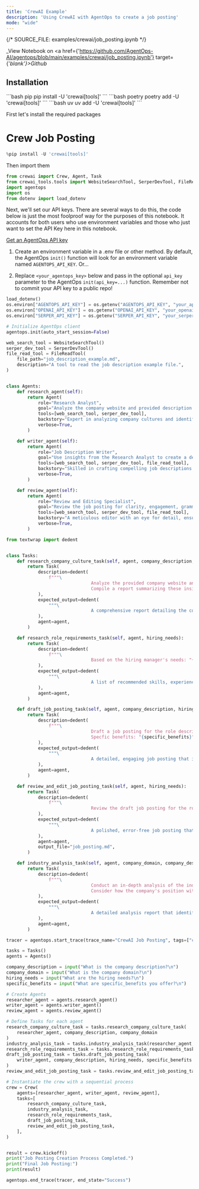 ```yaml
---
title: 'CrewAI Example'
description: 'Using CrewAI with AgentOps to create a job posting'
mode: "wide"
---
```

{/*  SOURCE_FILE: examples/crewai/job_posting.ipynb  */}

_View Notebook on <a href={'https://github.com/AgentOps-AI/agentops/blob/main/examples/crewai/job_posting.ipynb'} target={'_blank'}>Github</a>_

## Installation
<CodeGroup>
  ```bash pip
  pip install -U 'crewai[tools]'
  ```
  ```bash poetry
  poetry add -U 'crewai[tools]'
  ```
  ```bash uv
  uv add -U 'crewai[tools]'
  ```
</CodeGroup>

First let's install the required packages

# Crew Job Posting


```python
%pip install -U 'crewai[tools]'
```

Then import them


```python
from crewai import Crew, Agent, Task
from crewai_tools.tools import WebsiteSearchTool, SerperDevTool, FileReadTool
import agentops
import os
from dotenv import load_dotenv
```

Next, we'll set our API keys. There are several ways to do this, the code below is just the most foolproof way for the purposes of this notebook. It accounts for both users who use environment variables and those who just want to set the API Key here in this notebook.

[Get an AgentOps API key](https://agentops.ai/settings/projects)

1. Create an environment variable in a .env file or other method. By default, the AgentOps `init()` function will look for an environment variable named `AGENTOPS_API_KEY`. Or...

2. Replace `<your_agentops_key>` below and pass in the optional `api_key` parameter to the AgentOps `init(api_key=...)` function. Remember not to commit your API key to a public repo!


```python
load_dotenv()
os.environ["AGENTOPS_API_KEY"] = os.getenv("AGENTOPS_API_KEY", "your_api_key_here")
os.environ["OPENAI_API_KEY"] = os.getenv("OPENAI_API_KEY", "your_openai_api_key_here")
os.environ["SERPER_API_KEY"] = os.getenv("SERPER_API_KEY", "your_serper_api_key_here")
```


```python
# Initialize AgentOps client
agentops.init(auto_start_session=False)
```


```python
web_search_tool = WebsiteSearchTool()
serper_dev_tool = SerperDevTool()
file_read_tool = FileReadTool(
    file_path="job_description_example.md",
    description="A tool to read the job description example file.",
)


class Agents:
    def research_agent(self):
        return Agent(
            role="Research Analyst",
            goal="Analyze the company website and provided description to extract insights on culture, values, and specific needs.",
            tools=[web_search_tool, serper_dev_tool],
            backstory="Expert in analyzing company cultures and identifying key values and needs from various sources, including websites and brief descriptions.",
            verbose=True,
        )

    def writer_agent(self):
        return Agent(
            role="Job Description Writer",
            goal="Use insights from the Research Analyst to create a detailed, engaging, and enticing job posting.",
            tools=[web_search_tool, serper_dev_tool, file_read_tool],
            backstory="Skilled in crafting compelling job descriptions that resonate with the company's values and attract the right candidates.",
            verbose=True,
        )

    def review_agent(self):
        return Agent(
            role="Review and Editing Specialist",
            goal="Review the job posting for clarity, engagement, grammatical accuracy, and alignment with company values and refine it to ensure perfection.",
            tools=[web_search_tool, serper_dev_tool, file_read_tool],
            backstory="A meticulous editor with an eye for detail, ensuring every piece of content is clear, engaging, and grammatically perfect.",
            verbose=True,
        )
```


```python
from textwrap import dedent


class Tasks:
    def research_company_culture_task(self, agent, company_description, company_domain):
        return Task(
            description=dedent(
                f"""\
								Analyze the provided company website and the hiring manager's company's domain {company_domain}, description: "{company_description}". Focus on understanding the company's culture, values, and mission. Identify unique selling points and specific projects or achievements highlighted on the site.
								Compile a report summarizing these insights, specifically how they can be leveraged in a job posting to attract the right candidates."""
            ),
            expected_output=dedent(
                """\
								A comprehensive report detailing the company's culture, values, and mission, along with specific selling points relevant to the job role. Suggestions on incorporating these insights into the job posting should be included."""
            ),
            agent=agent,
        )

    def research_role_requirements_task(self, agent, hiring_needs):
        return Task(
            description=dedent(
                f"""\
								Based on the hiring manager's needs: "{hiring_needs}", identify the key skills, experiences, and qualities the ideal candidate should possess for the role. Consider the company's current projects, its competitive landscape, and industry trends. Prepare a list of recommended job requirements and qualifications that align with the company's needs and values."""
            ),
            expected_output=dedent(
                """\
								A list of recommended skills, experiences, and qualities for the ideal candidate, aligned with the company's culture, ongoing projects, and the specific role's requirements."""
            ),
            agent=agent,
        )

    def draft_job_posting_task(self, agent, company_description, hiring_needs, specific_benefits):
        return Task(
            description=dedent(
                f"""\
								Draft a job posting for the role described by the hiring manager: "{hiring_needs}". Use the insights on "{company_description}" to start with a compelling introduction, followed by a detailed role description, responsibilities, and required skills and qualifications. Ensure the tone aligns with the company's culture and incorporate any unique benefits or opportunities offered by the company.
								Specfic benefits: "{specific_benefits}"""
            ),
            expected_output=dedent(
                """\
								A detailed, engaging job posting that includes an introduction, role description, responsibilities, requirements, and unique company benefits. The tone should resonate with the company's culture and values, aimed at attracting the right candidates."""
            ),
            agent=agent,
        )

    def review_and_edit_job_posting_task(self, agent, hiring_needs):
        return Task(
            description=dedent(
                f"""\
								Review the draft job posting for the role: "{hiring_needs}". Check for clarity, engagement, grammatical accuracy, and alignment with the company's culture and values. Edit and refine the content, ensuring it speaks directly to the desired candidates and accurately reflects the role's unique benefits and opportunities. Provide feedback for any necessary revisions."""
            ),
            expected_output=dedent(
                """\
								A polished, error-free job posting that is clear, engaging, and perfectly aligned with the company's culture and values. Feedback on potential improvements and final approval for publishing. Formated in markdown."""
            ),
            agent=agent,
            output_file="job_posting.md",
        )

    def industry_analysis_task(self, agent, company_domain, company_description):
        return Task(
            description=dedent(
                f"""\
								Conduct an in-depth analysis of the industry related to the company's domain: "{company_domain}". Investigate current trends, challenges, and opportunities within the industry, utilizing market reports, recent developments, and expert opinions. Assess how these factors could impact the role being hired for and the overall attractiveness of the position to potential candidates.
								Consider how the company's position within this industry and its response to these trends could be leveraged to attract top talent. Include in your report how the role contributes to addressing industry challenges or seizing opportunities."""
            ),
            expected_output=dedent(
                """\
								A detailed analysis report that identifies major industry trends, challenges, and opportunities relevant to the company's domain and the specific job role. This report should provide strategic insights on positioning the job role and the company as an attractive choice for potential candidates."""
            ),
            agent=agent,
        )
```


```python
tracer = agentops.start_trace(trace_name="CrewAI Job Posting", tags=["crew-job-posting-example", "agentops-example"])

tasks = Tasks()
agents = Agents()

company_description = input("What is the company description?\n")
company_domain = input("What is the company domain?\n")
hiring_needs = input("What are the hiring needs?\n")
specific_benefits = input("What are specific_benefits you offer?\n")

# Create Agents
researcher_agent = agents.research_agent()
writer_agent = agents.writer_agent()
review_agent = agents.review_agent()

# Define Tasks for each agent
research_company_culture_task = tasks.research_company_culture_task(
    researcher_agent, company_description, company_domain
)
industry_analysis_task = tasks.industry_analysis_task(researcher_agent, company_domain, company_description)
research_role_requirements_task = tasks.research_role_requirements_task(researcher_agent, hiring_needs)
draft_job_posting_task = tasks.draft_job_posting_task(
    writer_agent, company_description, hiring_needs, specific_benefits
)
review_and_edit_job_posting_task = tasks.review_and_edit_job_posting_task(review_agent, hiring_needs)

# Instantiate the crew with a sequential process
crew = Crew(
    agents=[researcher_agent, writer_agent, review_agent],
    tasks=[
        research_company_culture_task,
        industry_analysis_task,
        research_role_requirements_task,
        draft_job_posting_task,
        review_and_edit_job_posting_task,
    ],
)


result = crew.kickoff()
print("Job Posting Creation Process Completed.")
print("Final Job Posting:")
print(result)

agentops.end_trace(tracer, end_state="Success")
```
